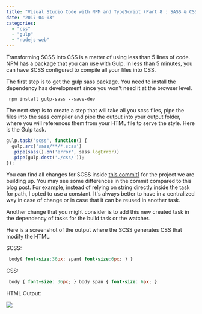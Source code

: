 ```yaml
---
title: "Visual Studio Code with NPM and TypeScript (Part 8 : SASS & CSS)"
date: "2017-04-03"
categories: 
  - "css"
  - "gulp"
  - "nodejs-web"
---
```


Transforming SCSS into CSS is a matter of using less than 5 lines of code. NPM has a package that you can use with Gulp. In less than 5 minutes, you can have SCSS configured to compile all your files into CSS.

The first step is to get the gulp sass package. You need to install the dependency has development since you won't need it at the browser level. 

``` 
 npm install gulp-sass --save-dev 
``` 

The next step is to create a step that will take all you scss files, pipe the files into the sass compiler and pipe the output into your output folder, where you will references them from your HTML file to serve the style. Here is the Gulp task.

```typescript
gulp.task('scss', function() { 
  gulp.src('sass/**/*.scss') 
  .pipe(sass().on('error', sass.logError)) 
  .pipe(gulp.dest('./css/')); 
}); 
``` 


You can find all changes for SCSS inside [this commit](https://github.com/MrDesjardins/TypescriptNpmGulp/commit/02410d535a12cb48b167ff45b18970d312776270)[1] for the project we are building up. You may see some differences in the commit compared to this blog post. For example, instead of relying on string directly inside the task for path, I opted to use a constant. It's always better to have in a centralized way in case of change or in case that it can be reused in another task.

Another change that you might consider is to add this new created task in the dependency of tasks for the build task or the watcher.

Here is a screenshot of the output where the SCSS generates CSS that modify the HTML.

SCSS: 

```css
 body{ font-size:36px; span{ font-size:6px; } } 
```


CSS: 

```css
 body { font-size: 36px; } body span { font-size: 6px; } 
```

HTML Output: 

![](images/OutputScssCss.png)


[1]:https://github.com/MrDesjardins/TypescriptNpmGulp/commit/02410d535a12cb48b167ff45b18970d312776270

